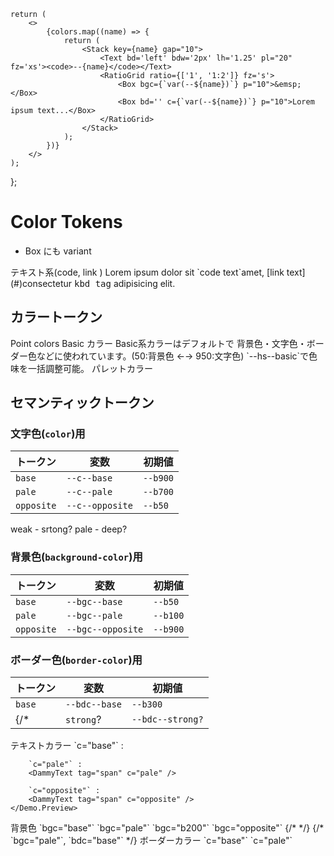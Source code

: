 
	return (
		<>
			{colors.map((name) => {
				return (
					<Stack key={name} gap="10">
						<Text bd='left' bdw='2px' lh='1.25' pl="20" fz='xs'><code>--{name}</code></Text>
						<RatioGrid ratio={['1', '1:2']} fz='s'>
							<Box bgc={`var(--${name})`} p="10">&emsp;</Box>
							<Box bd='' c={`var(--${name})`} p="10">Lorem ipsum text...</Box>
						</RatioGrid>
					</Stack>
				);
			})}
		</>
	);
};


# Color Tokens

- Box にも variant

<Demo>
	<Demo.Title>テキスト系(code, link )</Demo.Title>
	<Demo.Preview isShadow resize p={20}>
		Lorem ipsum dolor sit `code text`amet, [link text](#)consectetur <kbd>kbd tag</kbd> adipisicing elit.
	</Demo.Preview>
</Demo>


## カラートークン

<Demo>
	<Demo.Title>Point colors</Demo.Title>
	<Demo.Preview isShadow resize p={20} flowGap="30">
		<LismColorDemos colors={[ 'main', 'accent' ]}/>
	</Demo.Preview>
</Demo>


<Demo>
	<Demo.Title>Basic カラー</Demo.Title>
	<Demo.Preview isShadow resize p={20} flowGap="30">
		<LismColorDemos colors={[ 'b50', 'b100', 'b200', 'b300', 'b400', 'b500', 'b600', 'b700', 'b800', 'b900' ]}/>
	</Demo.Preview>
</Demo>

<Alert preset="info">
Basic系カラーはデフォルトで 背景色・文字色・ボーダー色などに使われています。(50:背景色 ←→ 950:文字色)  
`--hs--basic`で色味を一括調整可能。
</Alert>

<Demo>
	<Demo.Title>パレットカラー</Demo.Title>
	<Demo.Preview isShadow resize p={20} flowGap="30">
		<LismColorDemos colors={[ 'black', 'white', "red", "orange", "yellow", "green", "blue", "purple", "pink" ]}/>
	</Demo.Preview>
</Demo>


## セマンティックトークン

### 文字色(`color`)用 
|トークン|変数|初期値|
|---|---|---|
|`base`|`--c--base`|`--b900`|
|`pale`|`--c--pale`|`--b700`|
|`opposite`|`--c--opposite`|`--b50`|

weak - srtong?
pale - deep?

### 背景色(`background-color`)用 
|トークン|変数|初期値|
|---|---|---|
|`base`|`--bgc--base`|`--b50`|
|`pale`|`--bgc--pale`|`--b100`|
|`opposite`|`--bgc--opposite`|`--b900`|

### ボーダー色(`border-color`)用 
|トークン|変数|初期値|
|---|---|---|
|`base`|`--bdc--base`|`--b300`|
{/* |`strong`?|`--bdc--strong?`|`--b800`| */}


<Demo>
	<Demo.Title>テキストカラー</Demo.Title>
	<Demo.Preview isShadow resize p={20}>
		`c="base"` :  
		<DammyText tag="span" c="base" />

		`c="pale"` :  
		<DammyText tag="span" c="pale" />
		
		`c="opposite"` :  
		<DammyText tag="span" c="opposite" />
	</Demo.Preview>
</Demo>

<Demo>
	<Demo.Title>背景色</Demo.Title>
	<Demo.Preview isShadow resize p={20} flowGap={10}>
		`bgc="base"`
		<Box bgc="base" p='box'>
			<DammyText tag="span"/>
		</Box>
		<Spacer height={20} />
		`bgc="pale"`
		<Box bgc="pale" p='box'>
			<DammyText tag="span"/>
		</Box>
		<Spacer height={20} />
		`bgc="b200"`
		<Box bgc="b200" p='box'>
			<DammyText tag="span"/>
		</Box>
		<Spacer height={20} />
		`bgc="opposite"`
		<Box bgc="opposite" p='box'>
			<DammyText tag="span"/>
		</Box>
		{/* <Spacer height={20} /> */}
		{/* `bgc="pale"`,  `bdc="base"`
		<Box bgc="pale" bd bdc="base" p='box'>
			<DammyText tag="span"/>
		</Box> */}
	</Demo.Preview>
</Demo>

<Demo>
	<Demo.Title>ボーダーカラー</Demo.Title>
	<Demo.Preview isShadow resize p={20} flowGap={10} nogrid>
		`c="base"`
		<Box p='box' bd bdc="base">
			<DammyText tag="span"/>
		</Box>
		<Spacer height={20} />
		`c="pale"`
		<Box p='box' bd bdc="b200">
			<DammyText tag="span"/>
		</Box>
	</Demo.Preview>
</Demo>
